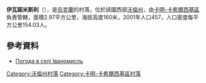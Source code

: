 {{coord|51|35|3|N|25|6|37|E|scale:30000|display=title}}

'''伊瓦諾米斯利'''（{{lang-uk|Іваномисль}}），是[[烏克蘭|烏克蘭]]的村落，位於該國西部[[沃倫州|沃倫州]]，由[[卡明-卡希爾西基區|卡明-卡希爾西基區]]負責管轄，面積2.97平方公里，海拔高度160米，2001年人口457，人口密度每平方公里154.03人。

==參考資料==
* [http://weather.in.ua/ua/volynskaja/9438 Погода в селі Іваномисль] {{Wayback|url=http://weather.in.ua/ua/volynskaja/9438 |date=20160305075735 }}

[[Category:沃倫州村落|Category:沃倫州村落]]
[[Category:卡明-卡希爾西基區村落|Category:卡明-卡希爾西基區村落]]


{{Volyn-geo-stub}}